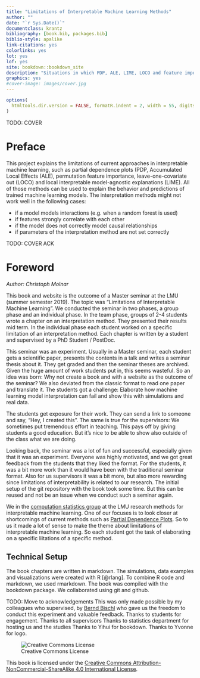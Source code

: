 ```yaml
--- 
title: "Limitations of Interpretable Machine Learning Methods"
author: ""
date: "`r Sys.Date()`"
documentclass: krantz
bibliography: [book.bib, packages.bib]
biblio-style: apalike
link-citations: yes
colorlinks: yes
lot: yes
lof: yes
site: bookdown::bookdown_site
description: "Situations in which PDP, ALE, LIME, LOCO and feature importance fail."
graphics: yes
#cover-image: images/cover.jpg
---
```


```r
options(
  htmltools.dir.version = FALSE, formatR.indent = 2, width = 55, digits = 4
)

```

TODO:  COVER


# Preface {-}

This project explains the limitations of current approaches in interpretable machine learning, such as partial dependence plots (PDP, Accumulated Local Effects (ALE), permutation feature importance, leave-one-covariate out (LOCO) and local interpretable model-agnostic explanations (LIME).
All of those methods can be used to explain the behavior and predictions of trained machine learning models.
The interpretation methods might not work well in the following cases:

- if a model models interactions (e.g. when a random forest is used)
- if features strongly correlate with each other
- if the model does not correctly model causal relationships
- if parameters of the interpretation method are not set correctly

TODO: COVER ACK 

# Foreword 

*Author: Christoph Molnar*

<!-- Summary of the seminar -->
This book and website is the outcome of a Master seminar at the LMU (summer semester 2019).
The topic was "Limitations of Interpretable Machine Learning".
We conducted the seminar in two phases, a group phase and an individual phase.
In the team phase, groups of 2-4 students wrote a chapter on an interpretation method.
They presented their results mid term.
In the individual phase each student worked on a specific limitation of an interpretation method.
Each chapter is written by a student and supervised by a PhD Student / PostDoc.

<!-- An experiment -->
This seminar was an experiment.
Usually in a Master seminar, each student gets a scientific paper, presents the contents in a talk and writes a seminar thesis about it.
They get graded and then the seminar theses are archived.
Given the huge amount of work students put in, this seems wasteful.
So an idea was born:
Why not create a book and with a website as the outcome of the seminar?
We also deviated from the classic format to read one paper and translate it.
The students got a challenge:
Elaborate how machine learning model interpretation can fail and show this with simulations and real data.

<!-- Advantages -->
The students get exposure for their work.
They can send a link to someone and say, "Hey, I created this".
The same is true for the supervisors:
We sometimes put tremendous effort in teaching.
This pays off by giving students a good education.
But it's nice to be able to show also outside of the class what we are doing.

<!-- Our experience -->
Looking back, the seminar was a lot of fun and successful, especially given that it was an experiment.
Everyone was highly motivated, and we got great feedback from the students that they liked the format.
For the students, it was a bit more work than it would have been with the traditional seminar format.
Also for us supervisors it was a bit more, but also more rewarding since limitations of interpretability is related to our research.
The initial setup of the git repository with the book took some time.
But this can be reused and not be an issue when we conduct such a seminar again.

<!-- Focus IML limitations -->
We in the [computation statistics group](https://www.compstat.statistik.uni-muenchen.de/) at the LMU research methods for interpretable machine learning.
One of our focuses is to look closer at shortcomings of current methods such as [Partial Dependence Plots](https://christophm.github.io/interpretable-ml-book/pdp.html).
So to us it made a lot of sense to make the theme about limitations of interpretable machine learning.
So each student got the task of elaborating on a specific liitations of a specific method.

<!-- Technical setup -->
## Technical Setup
The book chapters are written in markdown.
The simulations, data examples and visualizations were created with R [@rlang].
To combine R code and markdown, we used rmarkdown.
The book was compiled with the bookdown package.
We collaborated using git and github.

<!-- Many thanks -->
TODO: Move to acknowledgements
This was only made possible by my colleagues who supervised, by [Bernd Bischl]() who gave us the freedom to conduct this experiment and valuable feedback.
Thanks to students for engagement.
Thanks to all supervisors
Thanks to statistics department for hosting us and the studies
Thanks to Yihui for bookdown.
Thanks to Yvonne for logo.

![Creative Commons License](images/by-nc-sa.png)

This book is licensed under the [Creative Commons Attribution-NonCommercial-ShareAlike 4.0 International License](http://creativecommons.org/licenses/by-nc-sa/4.0/).


\mainmatter
